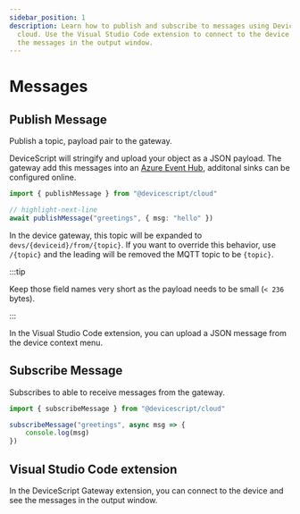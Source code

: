 ```yaml
---
sidebar_position: 1
description: Learn how to publish and subscribe to messages using DeviceScript
  cloud. Use the Visual Studio Code extension to connect to the device and see
  the messages in the output window.
---
```


# Messages

## Publish Message

Publish a topic, payload pair to the gateway.

DeviceScript will stringify and upload your object as a JSON payload. The gateway add this messages
into an [Azure Event Hub](https://azure.microsoft.com/en-us/products/event-hubs/), additonal sinks can be configured online.

```ts
import { publishMessage } from "@devicescript/cloud"

// highlight-next-line
await publishMessage("greetings", { msg: "hello" })
```

In the device gateway, this topic will be expanded to `devs/{deviceid}/from/{topic}`.
If you want to override this behavior, use `/{topic}` and the leading will be removed
the MQTT topic to be `{topic}`.

:::tip

Keep those field names very short as the payload needs to be small (`< 236` bytes).

:::

In the Visual Studio Code extension, you can upload a JSON
message from the device context menu.

## Subscribe Message

Subscribes to able to receive messages from the gateway.

```ts
import { subscribeMessage } from "@devicescript/cloud"

subscribeMessage("greetings", async msg => {
    console.log(msg)
})
```

## Visual Studio Code extension

In the DeviceScript Gateway extension, you can connect to the device and
see the messages in the output window.
